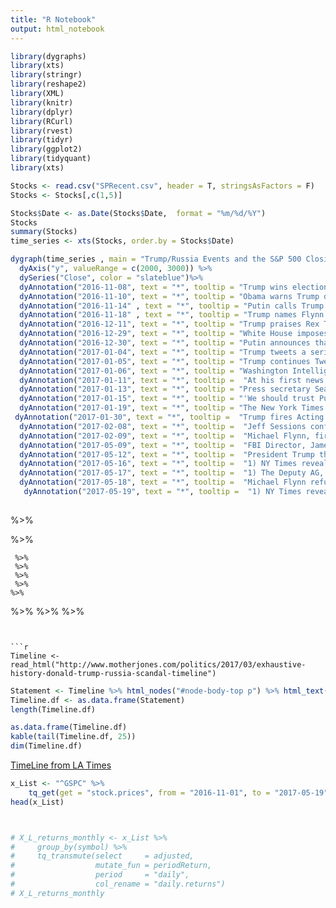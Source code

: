 ```yaml
---
title: "R Notebook"
output: html_notebook
---
```



```r
library(dygraphs)
library(xts)
library(stringr)
library(reshape2)
library(XML)
library(knitr)
library(dplyr)
library(RCurl)
library(rvest)
library(tidyr)
library(ggplot2)
library(tidyquant)
library(xts)
```

```r
Stocks <- read.csv("SPRecent.csv", header = T, stringsAsFactors = F)
Stocks <- Stocks[,c(1,5)]

Stocks$Date <- as.Date(Stocks$Date,  format = "%m/%d/%Y")
Stocks
summary(Stocks)
time_series <- xts(Stocks, order.by = Stocks$Date)
```

```r
dygraph(time_series , main = "Trump/Russia Events and the S&P 500 Closing Prices") %>%
  dyAxis("y", valueRange = c(2000, 3000)) %>% 
  dySeries("Close", color = "slateblue")%>%
  dyAnnotation("2016-11-08", text = "*", tooltip = "Trump wins election. Trump, defying polls, shocks the political establishment and beats Hillary Clinton to become the 45th president of the United States. It’s widely considered to be one of the biggest upsets in American political history.") %>%
  dyAnnotation("2016-11-10", text = "*", tooltip = "Obama warns Trump during a 90-minute meeting at the White House that Flynn, a former U.S. Army lieutenant general and Defense Intelligence Agency chief, is a problem. The warning comes out in May during Sally Yates’ testimony before Congress." ) %>%
  dyAnnotation("2016-11-14" , text = "*", tooltip = "Putin calls Trump to congratulate him on his victory. According to a release by Trump’s transition team, the two men discuss 'a range of issues including the threats and challenges facing the United States and Russia.' It goes on to add that Trump looks forward to 'a strong and enduring relationship with Russia and the people of Russia.'") %>%
  dyAnnotation("2016-11-18" , text = "*", tooltip = "Trump names Flynn as his choice as National Security Advisor") %>%
  dyAnnotation("2016-12-11", text = "*", tooltip = "Trump praises Rex Tillerson, chairman of ExxonMobil and recipient of Russia’s “Order of Friendship” Medal from Vladimir Putin in 2013, as “much more than a business executive” and a “world-class player.” Trump says Tillerson “knows many of the players” and did “massive deals in Russia” for Exxon. Two days later, Trump nominates him to be secretary of state.") %>%
  dyAnnotation("2016-12-29", text = "*", tooltip = "White House imposes sanctions on Russia in response to her hacking of the DNC last summer and other interference in the U.S. Presidential election. Flynn, the incoming Nat. Security advisor, contacts the Russian Ambassador.") %>%
  dyAnnotation("2016-12-30", text = "*", tooltip = "Putin announces that he will not retailate against the US sanctions. It is very unusual for the Russians not to do this. Trump praises this announcement on Twitter") %>%
  dyAnnotation("2017-01-04", text = "*", tooltip = "Trump tweets a series of attacks on the integrity of the US intelligence community’s findings that Russia had hacked the election.") %>%
  dyAnnotation("2017-01-05", text = "*", tooltip = "Trump continues Tweet Storm") %>% 
  dyAnnotation("2017-01-06", text = "*", tooltip = "Washington Intelligence release an  unclassified report that Russia conducted a campaign to influence the US Presidential Election.") %>% 
  dyAnnotation("2017-01-11", text = "*", tooltip =  "At his first news conference,Trump says, 'As far as hacking, I think it was Russia. But I think we also get hacked by other countries and other people.' Also, Trump’s outside lawyer and a partner in the Morgan, Lewis & Bockius law firm, presents the plan to deal with Trump’s business conflicts of interest during his presidency. The plan allows Trump to retain beneficial ownership in all of his businesses.") %>% 
  dyAnnotation("2017-01-13", text = "*", tooltip = "Press secretary Sean Spicer says, in response to WaPo atricle about Michael Flynn's conversations with the Russian Ambassador,  'it was only one call. They exchanged logistical information” for an upcoming call between Trump and Vladimir Putin after the inauguration.'") %>% 
  dyAnnotation("2017-01-15", text = "*", tooltip = "'We should trust Putin,' Trump tells The Times of London. Expressing once again his skepticism about NATO, Trump lambastes German Chancellor Angela Merkel.") %>% 
  dyAnnotation("2017-01-19", text = "*", tooltip = "The New York Times reports that former Trump campaign manager Paul Manafort, along with advisers Roger Stone and Carter Page, are under investigation in connection with possible links to Russia.") %>% 
 dyAnnotation("2017-01-30", text = "*", tooltip =  "Trump fires Acting Attorney General Sally Yates. According to his statement, the reason was that she had “betrayed the Department of Justice” by refusing to defend Trump’s travel ban in court.") %>% 
  dyAnnotation("2017-02-08", text = "*", tooltip =  "Jeff Sessions confirmed as Atty. General." ) %>% 
  dyAnnotation("2017-02-09", text = "*", tooltip =  "Michael Flynn, fired National Security Director, says, regarding his conversations of 12/29 with the Russian Ambassador, that the subject of sanctions may have come up though he has no recollection of it." ) %>% 
  dyAnnotation("2017-05-09", text = "*", tooltip =  "FBI Director, James Comey fired.") %>% 
  dyAnnotation("2017-05-12", text = "*", tooltip =  "President Trump threatens on Twitter that he has tapes of his meeting with Comey") %>%  dyAnnotation("2017-05-15", text = "*", tooltip =  "Washington Post breaks news that the president revealed classified intelligence that it received from an ally to the Russian Foreign Minister and Ambassador during his meeting with them in the Oval Office.") %>% 
  dyAnnotation("2017-05-16", text = "*", tooltip =  "1) NY Times reveals that the source of the classified intelligence is Israel. 2) Supoena for documents related to a loan taken out by Paul Manafort, a former Trump campaign manager. 3) Memo leaked written by former FBI Director, J. Comey. Concerns an incident where the President asks the Director to shut down the investigation into Michael Flynn. We hear that FBI Director kept copious notes and memos on much of its interactions with the President.") %>% 
  dyAnnotation("2017-05-17", text = "*", tooltip =  "1) The Deputy AG, Rod Rosenstein, appoints a special councel to handle the investigation into Russian meddling and all related matters. 2) Russian President V;adimer Putin offers to release transcript exonerating President from leaking classified information during the Oval Office meeting with the Russian Foreign Minister and Ambassador.")  %>%
  dyAnnotation("2017-05-18", text = "*", tooltip =  "Michael Flynn refuses to comply with Congressional supoena to provide relevant documents to the Committee's investigation into Russian interference. Flynn also say he has been in contact with the President. Says the President told him to stay strong." ) %>% 
   dyAnnotation("2017-05-19", text = "*", tooltip =  "1) NY Times reveals that a Senior WH official is a 'person of interest'. 2) NY Times breaks that a transcript from the Trump's Oval Office meeting with the Russian Foreign Minister and Ambassador reveals Trump saying, 'I just fired the head of the FBI. He was crazy, a real nut job, I faced great pressure because of Russia. That's taken off.' Many wonder if this is considered obstruction of justice. 3) James Comey will testify in public at a Senate Intelligence Committee meeting in the near future. 4) WH lawyers begin to research Impeachment procedures. 5) Russians brag that during the election that they had built a strong relationship with Michael Flynn and could use him to influence Trump.")
  
```
 
  
   %>% 

   %>%
    
     %>% 
     %>% 
     %>% 
     %>% 
    %>% 
   %>% 
  %>%
  %>% 
  
```


```r
Timeline <- read_html("http://www.motherjones.com/politics/2017/03/exhaustive-history-donald-trump-russia-scandal-timeline")
```

```r
Statement <- Timeline %>% html_nodes("#node-body-top p") %>% html_text()
Timeline.df <- as.data.frame(Statement)
length(Timeline.df)

as.data.frame(Timeline.df) 
kable(tail(Timeline.df, 25))
dim(Timeline.df)

```


[TimeLine from LA Times](http://www.latimes.com/politics/la-na-pol-trump-flynn-comey-russia-timeline-2017-htmlstory.html)



```r
x_List <- "^GSPC" %>%
    tq_get(get = "stock.prices", from = "2016-11-01", to = "2017-05-19")
head(x_List)



# X_L_returns_monthly <- x_List %>%
#     group_by(symbol) %>%
#     tq_transmute(select     = adjusted, 
#                  mutate_fun = periodReturn, 
#                  period     = "daily", 
#                  col_rename = "daily.returns") 
# X_L_returns_monthly
```


```r

  
```

